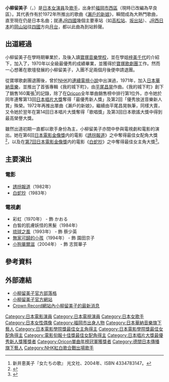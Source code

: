 {{blpsources|time=2020-04-08}}
{{藝人
|姓名 = 小柳留美子
|類型 = 女歌手
|圖片 = 
|圖片簡介 = 
|本名 = 小柳 留美子
|英文名 = Koyanagi Rumiko
|暱稱 = rumico、ルミちゃん
|出生日期 = {{birth date and age|1952|7|2}}
|出生地點 = {{JPN}}[[福岡縣|福岡縣]][[福岡市|福岡市]]
|音樂類型 = [[日本歌謠曲|日本歌謠曲]]
|職業 = [[歌手|歌手]]、[[演員|演員]]
|活躍年代 = 1970年 - 
|唱片公司 = {{link-ja|日本皇冠|日本クラウン}}{{ja icon}}
|经纪公司 = [[Ruby_Luck|Ruby Luck]]
|網站 = [https://web.archive.org/web/20140226193822/http://rubyluck.com/ 小柳留美子公式網站]{{ja icon}}
}}
{{japanese|japanese=小柳 ルミ子|kana=こやなぎ ルミこ|romaji=Koyanagi Rumiko}}

'''小柳留美子'''（{{lang-ja|小柳 ルミ子}}，{{bd|1952年|7月2日||catIdx=Koyanagi Rumiko}}）是[[日本|日本]][[女演員|女演員]]及[[歌手|歌手]]，出身於[[福岡市|福岡市]][[早良區|西區]]（現時已改編為早良區）。其代表作有於1972年所推出的歌曲《[[瀨戶的新娘|瀨戶的新娘]]》，瞬間成為大熱門歌曲，直至現在仍是日本名曲；就連[[JR四國|JR四國]]幾個主要車站（如[[高松站_(香川縣)|高松站]]、[[坂出站|坂出站]]）、[[JR西日本|JR西日本]]的[[岡山站_(日本)|岡山站]]往[[四國|四國]]方向[[月台|月台]]，都以此曲為到站鈴聲。

==出道經過==
小柳留美子在學時期畢業於{{link-ja|筑紫女學園中學校|筑紫女学園中学校・高等学校}}，及後入讀[[寶塚音樂學校|寶塚音樂學校]]，並在學姐[[梓美千代|梓美千代]]的介紹下，加入了{{link-ja|渡邊製作公司|渡辺プロダクション}}，1970年以全級最優秀的成績畢業，並獲得於[[寶塚歌劇團|寶塚歌劇團]]工作。然而一心想著在歌壇發展的小柳留美子，入團不足兩個月後便申請退團。

從寶塚歌劇團退團後，曾於[[NHK|NHK]]的[[連續電視小說|連續電視小說]]中出演過，1971年，加入[[日本華納音樂|日本華納音樂]]，並推出了首張專輯《我的城下町》，由[[平尾昌晃|平尾昌晃]]作曲。《我的城下町》創下了銷售160萬張<ref>新井恵美子『女たちの歌』 光文社、2004年、ISBN 4334783147。</ref>的記錄，除了在[[Oricon|Oricon]]全年單曲銷售榜中排行第1位外，亦令她於同年連奪第13回[[日本唱片大獎|日本唱片大獎]]奪得「最優秀新人獎」及第2回{{link-ja|日本歌謠大獎|日本歌謡大賞}}「優秀放送音樂新人賞」殊榮。1972年再推出單曲《瀨戶的新娘》，繼續由平尾昌晃執筆，同樣大賣，又令她於翌年在第14回日本唱片大獎奪得「歌唱獎」及第3回日本歌謠大獎中得到最高榮譽大獎。

雖然出道初期一直都以歌手身份為主，小柳留美子亦間中參與電視劇和電影的演出。她在第6回[[日本電影金像獎|日本電影金像獎]]内的電影《[[誘拐報道|誘拐報道]]》之中奪得最佳女配角大獎<ref>{{Cite web|url= http://www.japan-academy-prize.jp/prizes/?t=6|title= 第 6 回日本アカデミー賞優秀作品|accessdate= 2014-02-05|language= ja|publisher= 日本電影金像獎|archive-date= 2018-09-27|archive-url= https://web.archive.org/web/20180927005958/https://www.japan-academy-prize.jp/prizes/?t=6|dead-url= no}}</ref>，以及在[[第7回日本電影金像獎|第7回日本電影金像獎]]内的電影《[[白蛇抄|白蛇抄]]》之中奪得最佳女主角大獎<ref>{{Cite web|url= http://www.japan-academy-prize.jp/prizes/?t=7|title= 第 7 回日本アカデミー賞優秀作品|accessdate= 2014-02-05|language= ja|publisher= 日本電影金像獎|archive-date= 2019-01-17|archive-url= https://web.archive.org/web/20190117103351/http://www.japan-academy-prize.jp/prizes/?t=7|dead-url= no}}</ref>。

== 主要演出 ==
=== 電影 ===
* [[誘拐報道|誘拐報道]]（1982年）
* [[白蛇抄|白蛇抄]]（1983年）

=== 電視劇 ===
* 彩虹（1970年） - 飾 かおる
* 白皙的肌膚妖怪的黑髮（1984年）
* [[琉球之風_(電視劇)|琉球之風]]（1993年） - 飾 蔡少英
* [[無家可歸的小孩|無家可歸的小孩]]（1994年） - 飾 園田京子
* [[小狗華爾滋_(電視劇集)|小狗華爾滋]]（2004年） - 飾 志賀華子

== 參考資料 ==
{{reflist}}

== 外部連結 ==
* [http://ameblo.jp/rumiko-koyanagi/ 小柳留美子官方部落格] {{Wayback|url=http://ameblo.jp/rumiko-koyanagi/ |date=20210116160724 }} {{ja icon}}
* [https://web.archive.org/web/20140226193822/http://rubyluck.com/ 小柳留美子官方網站]{{ja icon}}
* [http://www.crownrecord.co.jp/artist/koyanagi/whats.html Crown Record網站內小柳留美子的最新消息] {{Wayback|url=http://www.crownrecord.co.jp/artist/koyanagi/whats.html |date=20200108173722 }}{{ja icon}}

{{日本電影金像獎最佳女主角}}
{{日本電影金像獎最佳女配角}}
{{電影旬報十佳獎最佳女配角}}
{{日本唱片大獎最優秀新人獎}}
{{Oricon單曲年榜冠軍|1970年}}
{{Authority control}}
{{DEFAULTSORT:Koyanagi, Rumiko}}
[[Category:日本電影演員|Category:日本電影演員]]
[[Category:日本電視演員|Category:日本電視演員]]
[[Category:日本女歌手|Category:日本女歌手]]
[[Category:日本女性偶像|Category:日本女性偶像]]
[[Category:福岡市出身人物|Category:福岡市出身人物]]
[[Category:日本華納音樂旗下藝人|Category:日本華納音樂旗下藝人]]
[[Category:日本電影學院獎最佳女主角得主|Category:日本電影學院獎最佳女主角得主]]
[[Category:日本電影學院獎最佳女配角得主|Category:日本電影學院獎最佳女配角得主]]
[[Category:電影旬報十佳獎最佳女配角得主|Category:電影旬報十佳獎最佳女配角得主]]
[[Category:日本唱片大獎最優秀新人獎獲獎者|Category:日本唱片大獎最優秀新人獎獲獎者]]
[[Category:Oricon單曲年榜冠軍獲獎者|Category:Oricon單曲年榜冠軍獲獎者]]
[[Category:德間日本傳播旗下藝人|Category:德間日本傳播旗下藝人]]
[[Category:NHK紅白歌合戰出場歌手|Category:NHK紅白歌合戰出場歌手]]